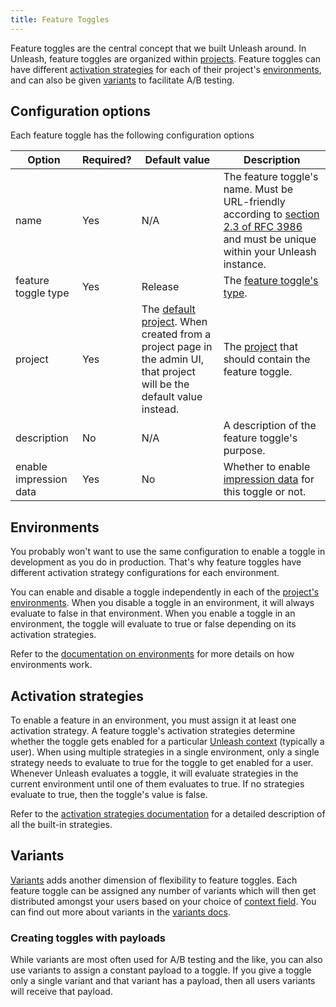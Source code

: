 ```yaml
---
title: Feature Toggles
---
```


Feature toggles are the central concept that we built Unleash around. In Unleash, feature toggles are organized within [projects](../user_guide/projects.md). Feature toggles can have different [activation strategies](../user_guide/activation-strategies.md) for each of their project's [environments](../user_guide/environments.md), and can also be given [variants](../advanced/feature-toggle-variants.md) to facilitate A/B testing.

## Configuration options

Each feature toggle has the following configuration options

| Option | Required? | Default value | Description |
| --- | --- | --- | --- |
| name | Yes | N/A | The feature toggle's name. Must be URL-friendly according to [section 2.3 of RFC 3986](https://www.rfc-editor.org/rfc/rfc3986#section-2.3) and must be unique within your Unleash instance. |
| feature toggle type | Yes | Release | The [feature toggle's type](../advanced/feature-toggle-types.md). |
| project | Yes | The [default project](../user_guide/projects.md#the-default-project). When created from a project page in the admin UI, that project will be the default value instead. | The [project](../user_guide/projects.md) that should contain the feature toggle. |
| description | No | N/A | A description of the feature toggle's purpose. |
| enable impression data | Yes | No | Whether to enable [impression data](../advanced/impression-data.md) for this toggle or not. |

## Environments

You probably won't want to use the same configuration to enable a toggle in development as you do in production. That's why feature toggles have different activation strategy configurations for each environment.

You can enable and disable a toggle independently in each of the [project's environments](../user_guide/projects.md#projects-and-environments). When you disable a toggle in an environment, it will always evaluate to false in that environment. When you enable a toggle in an environment, the toggle will evaluate to true or false depending on its activation strategies.

Refer to the [documentation on environments](../user_guide/environments.md) for more details on how environments work.

## Activation strategies

To enable a feature in an environment, you must assign it at least one activation strategy. A feature toggle's activation strategies determine whether the toggle gets enabled for a particular [Unleash context](../user_guide/unleash-context.md) (typically a user). When using multiple strategies in a single environment, only a single strategy needs to evaluate to true for the toggle to get enabled for a user. Whenever Unleash evaluates a toggle, it will evaluate strategies in the current environment until one of them evaluates to true. If no strategies evaluate to true, then the toggle's value is false.

Refer to the [activation strategies documentation](../user_guide/activation-strategies.md) for a detailed description of all the built-in strategies.

## Variants

[Variants](../advanced/feature-toggle-variants.md) adds another dimension of flexibility to feature toggles. Each feature toggle can be assigned any number of variants which will then get distributed amongst your users based on your choice of [context field](../user_guide/unleash-context.md#structure). You can find out more about variants in the [variants docs](../advanced/feature-toggle-variants.md).

### Creating toggles with payloads

While variants are most often used for A/B testing and the like, you can also use variants to assign a constant payload to a toggle. If you give a toggle only a single variant and that variant has a payload, then all users variants will receive that payload.
